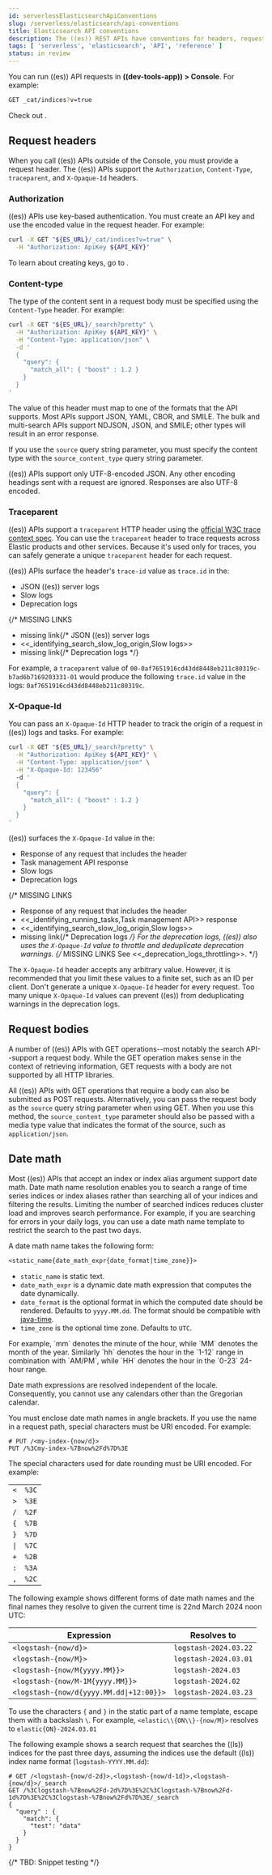 ```yaml
---
id: serverlessElasticsearchApiConventions
slug: /serverless/elasticsearch/api-conventions
title: Elasticsearch API conventions
description: The ((es)) REST APIs have conventions for headers, request bodies, and date math.
tags: [ 'serverless', 'elasticsearch', 'API', 'reference' ]
status: in review
---
```



<InReview />

You can run ((es)) API requests in **((dev-tools-app)) > Console**.
For example:

```sh
GET _cat/indices?v=true
```

Check out <DocLink id="serverlessElasticsearchDevToolsConsole" />.

## Request headers

When you call ((es)) APIs outside of the Console, you must provide a request header.
The ((es)) APIs support the `Authorization`, `Content-Type`, `traceparent`, and `X-Opaque-Id` headers.

### Authorization

((es)) APIs use key-based authentication.
You must create an API key and use the encoded value in the request header.
For example:

```bash
curl -X GET "${ES_URL}/_cat/indices?v=true" \
  -H "Authorization: ApiKey ${API_KEY}"
```

To learn about creating keys, go to <DocLink id="serverlessApiKeys"/>.

### Content-type

The type of the content sent in a request body must be specified using the `Content-Type` header.
For example:

```bash
curl -X GET "${ES_URL}/_search?pretty" \
  -H "Authorization: ApiKey ${API_KEY}" \
  -H "Content-Type: application/json" \
  -d '
  {
    "query": {
      "match_all": { "boost" : 1.2 }
    }
  }
'
```

The value of this header must map to one of the formats that the API supports.
Most APIs support JSON, YAML, CBOR, and SMILE.
The bulk and multi-search APIs support NDJSON, JSON, and SMILE; other types will result in an error response.

If you use the `source` query string parameter, you must specify the content type with the `source_content_type` query string parameter.

((es)) APIs support only UTF-8-encoded JSON.
Any other encoding headings sent with a request are ignored.
Responses are also UTF-8 encoded.

### Traceparent

((es)) APIs support a `traceparent` HTTP header using the [official W3C trace context spec](https://www.w3.org/TR/trace-context/#traceparent-header).
You can use the `traceparent` header to trace requests across Elastic products and other services.
Because it's used only for traces, you can safely generate a unique `traceparent` header for each request.

((es)) APIs surface the header's `trace-id` value as `trace.id` in the:

* JSON ((es)) server logs
* Slow logs
* Deprecation logs

{/* MISSING LINKS
* <DocBadge><DocIcon size="s" type="unlink" title="missing link"/> missing link</DocBadge>{/*  <DocLink id="enElasticsearchReferenceLogging">JSON ((es)) server logs</DocLink>
* \<\<_identifying_search_slow_log_origin,Slow logs>>
* <DocBadge><DocIcon size="s" type="unlink" title="missing link"/> missing link</DocBadge>{/*  <DocLink id="enElasticsearchReferenceLogging" section="deprecation-logging">Deprecation logs</DocLink>
*/}

For example, a `traceparent` value of `00-0af7651916cd43dd8448eb211c80319c-b7ad6b7169203331-01` would produce the following
`trace.id` value in the logs: `0af7651916cd43dd8448eb211c80319c`.

### X-Opaque-Id

You can pass an `X-Opaque-Id` HTTP header to track the origin of a request in ((es)) logs and tasks.
For example:

```bash
curl -X GET "${ES_URL}/_search?pretty" \
  -H "Authorization: ApiKey ${API_KEY}" \
  -H "Content-Type: application/json" \
  -H "X-Opaque-Id: 123456"
  -d '
  {
    "query": {
      "match_all": { "boost" : 1.2 }
    }
  }
'
```

((es)) surfaces the `X-Opaque-Id` value in the:

* Response of any request that includes the header
* Task management API response
* Slow logs
* Deprecation logs

{/* MISSING LINKS
* Response of any request that includes the header
* \<\<_identifying_running_tasks,Task management API>> response
* \<\<_identifying_search_slow_log_origin,Slow logs>>
* <DocBadge><DocIcon size="s" type="unlink" title="missing link"/> missing link</DocBadge>{/*  <DocLink id="enElasticsearchReferenceLogging" section="deprecation-logging">Deprecation logs</DocLink>
*/}
For the deprecation logs, ((es)) also uses the `X-Opaque-Id` value to throttle and deduplicate deprecation warnings.
{/* MISSING LINKS
See \<\<_deprecation_logs_throttling>>.
*/}

The `X-Opaque-Id` header accepts any arbitrary value.
However, it is recommended that you limit these values to a finite set, such as an ID per client.
Don't generate a unique `X-Opaque-Id` header for every request.
Too many unique `X-Opaque-Id` values can prevent ((es)) from deduplicating warnings in the deprecation logs.

## Request bodies

A number of ((es)) APIs with GET operations--most notably the search API--support a request body.
While the GET operation makes sense in the context of retrieving information, GET requests with a body are not supported by all HTTP libraries.

All ((es)) APIs with GET operations that require a body can also be submitted as POST requests.
Alternatively, you can pass the request body as the `source` query string parameter when using GET.
When you use this method, the `source_content_type` parameter should also be passed with a media type value that indicates the format of the source, such as `application/json`.

## Date math

Most ((es)) APIs that accept an index or index alias argument support date math.
Date math name resolution enables you to search a range of time series indices or index aliases rather than searching all of your indices and filtering the results.
Limiting the number of searched indices reduces cluster load and improves search performance.
For example, if you are searching for errors in your daily logs, you can use a date math name template to restrict the search to the past two days.

A date math name takes the following form:

```txt
<static_name{date_math_expr{date_format|time_zone}}>
```
- `static_name` is static text.
- `date_math_expr` is a dynamic date math expression that computes the date dynamically.
- `date_format` is the optional format in which the computed date should be rendered. Defaults to `yyyy.MM.dd`. The format should be compatible with [java-time](https://docs.oracle.com/javase/8/docs/api/java/time/format/DateTimeFormatter.html).
- `time_zone` is the optional time zone. Defaults to `UTC`.

<DocCallOut title="Pay attention to the use of lower and uppercase letters in the date_format.">
For example, `mm` denotes the minute of the hour, while `MM` denotes the month of the year.
Similarly `hh` denotes the hour in the `1-12` range in combination with `AM/PM`, while `HH` denotes the hour in the `0-23` 24-hour range.
</DocCallOut>

Date math expressions are resolved independent of the locale.
Consequently, you cannot use any calendars other than the Gregorian calendar.

You must enclose date math names in angle brackets.
If you use the name in a request path, special characters must be URI encoded.
For example:

```console
# PUT /<my-index-{now/d}>
PUT /%3Cmy-index-%7Bnow%2Fd%7D%3E
```

The special characters used for date rounding must be URI encoded.
For example:

|  |  |
|---|---|
| `<` | `%3C` |
| `>` | `%3E` |
| `/` | `%2F` |
| `{` | `%7B` |
| `}` | `%7D` |
| `\|` | `%7C` |
| `+` | `%2B` |
| `:` | `%3A` |
| `,` | `%2C` |

The following example shows different forms of date math names and the final names they resolve to given the current time is 22nd March 2024 noon UTC:

| Expression | Resolves to |
|---|---|
| `<logstash-{now/d}>`                      | `logstash-2024.03.22` |
| `<logstash-{now/M}>`                      | `logstash-2024.03.01` |
| `<logstash-{now/M{yyyy.MM}}>`             | `logstash-2024.03` |
| `<logstash-{now/M-1M{yyyy.MM}}>`          | `logstash-2024.02` |
| `<logstash-{now/d{yyyy.MM.dd\|+12:00}}>`  | `logstash-2024.03.23` |

To use the characters `{` and `}` in the static part of a name template, escape them with a backslash `\`.
For example, `<elastic\\{ON\\}-{now/M}>` resolves to `elastic{ON}-2024.03.01`

The following example shows a search request that searches the ((ls)) indices for the past three days, assuming the indices use the default ((ls)) index name format (`logstash-YYYY.MM.dd`):

```console
# GET /<logstash-{now/d-2d}>,<logstash-{now/d-1d}>,<logstash-{now/d}>/_search
GET /%3Clogstash-%7Bnow%2Fd-2d%7D%3E%2C%3Clogstash-%7Bnow%2Fd-1d%7D%3E%2C%3Clogstash-%7Bnow%2Fd%7D%3E/_search
{
  "query" : {
    "match": {
      "test": "data"
    }
  }
}
```
{/* TBD: Snippet testing */}
